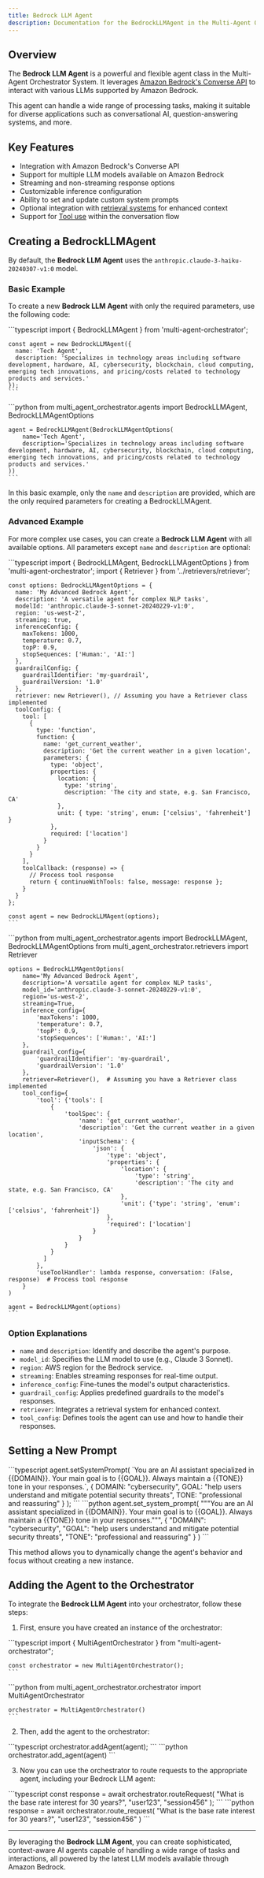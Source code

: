 ```yaml
---
title: Bedrock LLM Agent
description: Documentation for the BedrockLLMAgent in the Multi-Agent Orchestrator
---
```

## Overview

The **Bedrock LLM Agent** is a powerful and flexible agent class in the Multi-Agent Orchestrator System. It leverages [Amazon Bedrock's Converse API](https://docs.aws.amazon.com/bedrock/latest/userguide/conversation-inference.html) to interact with various LLMs supported by Amazon Bedrock.

This agent can handle a wide range of processing tasks, making it suitable for diverse applications such as conversational AI, question-answering systems, and more.

## Key Features

- Integration with Amazon Bedrock's Converse API
- Support for multiple LLM models available on Amazon Bedrock
- Streaming and non-streaming response options
- Customizable inference configuration
- Ability to set and update custom system prompts
- Optional integration with [retrieval systems](/multi-agent-orchestrator/retrievers/overview) for enhanced context
- Support for [Tool use](https://docs.aws.amazon.com/bedrock/latest/userguide/tool-use.html) within the conversation flow

## Creating a BedrockLLMAgent

By default, the **Bedrock LLM Agent** uses the `anthropic.claude-3-haiku-20240307-v1:0` model.

### Basic Example

To create a new **Bedrock LLM Agent** with only the required parameters, use the following code:


<Tabs syncKey="runtime">
  <TabItem label="TypeScript" icon="seti:typescript" color="blue">
    ```typescript
    import { BedrockLLMAgent } from 'multi-agent-orchestrator';

    const agent = new BedrockLLMAgent({
      name: 'Tech Agent',
      description: 'Specializes in technology areas including software development, hardware, AI, cybersecurity, blockchain, cloud computing, emerging tech innovations, and pricing/costs related to technology products and services.'
    });
    ```
  </TabItem>
  <TabItem label="Python" icon="seti:python">
    ```python
    from multi_agent_orchestrator.agents import BedrockLLMAgent, BedrockLLMAgentOptions

    agent = BedrockLLMAgent(BedrockLLMAgentOptions(
        name='Tech Agent',
        description='Specializes in technology areas including software development, hardware, AI, cybersecurity, blockchain, cloud computing, emerging tech innovations, and pricing/costs related to technology products and services.'
    ))
    ```
  </TabItem>
</Tabs>

In this basic example, only the `name` and `description` are provided, which are the only required parameters for creating a BedrockLLMAgent.

### Advanced Example

For more complex use cases, you can create a **Bedrock LLM Agent** with all available options. All parameters except `name` and `description` are optional:

<Tabs syncKey="runtime">
  <TabItem label="TypeScript" icon="seti:typescript" color="blue">
    ```typescript
    import { BedrockLLMAgent, BedrockLLMAgentOptions } from 'multi-agent-orchestrator';
    import { Retriever } from '../retrievers/retriever';

    const options: BedrockLLMAgentOptions = {
      name: 'My Advanced Bedrock Agent',
      description: 'A versatile agent for complex NLP tasks',
      modelId: 'anthropic.claude-3-sonnet-20240229-v1:0',
      region: 'us-west-2',
      streaming: true,
      inferenceConfig: {
        maxTokens: 1000,
        temperature: 0.7,
        topP: 0.9,
        stopSequences: ['Human:', 'AI:']
      },
      guardrailConfig: {
        guardrailIdentifier: 'my-guardrail',
        guardrailVersion: '1.0'
      },
      retriever: new Retriever(), // Assuming you have a Retriever class implemented
      toolConfig: {
        tool: [
          {
            type: 'function',
            function: {
              name: 'get_current_weather',
              description: 'Get the current weather in a given location',
              parameters: {
                type: 'object',
                properties: {
                  location: {
                    type: 'string',
                    description: 'The city and state, e.g. San Francisco, CA'
                  },
                  unit: { type: 'string', enum: ['celsius', 'fahrenheit'] }
                },
                required: ['location']
              }
            }
          }
        ],
        toolCallback: (response) => {
          // Process tool response
          return { continueWithTools: false, message: response };
        }
      }
    };

    const agent = new BedrockLLMAgent(options);
    ```
  </TabItem>
  <TabItem label="Python" icon="seti:python">
    ```python
    from multi_agent_orchestrator.agents import BedrockLLMAgent, BedrockLLMAgentOptions
    from multi_agent_orchestrator.retrievers import Retriever

    options = BedrockLLMAgentOptions(
        name='My Advanced Bedrock Agent',
        description='A versatile agent for complex NLP tasks',
        model_id='anthropic.claude-3-sonnet-20240229-v1:0',
        region='us-west-2',
        streaming=True,
        inference_config={
            'maxTokens': 1000,
            'temperature': 0.7,
            'topP': 0.9,
            'stopSequences': ['Human:', 'AI:']
        },
        guardrail_config={
            'guardrailIdentifier': 'my-guardrail',
            'guardrailVersion': '1.0'
        },
        retriever=Retriever(),  # Assuming you have a Retriever class implemented
        tool_config={
            'tool': {'tools': [
                {
                    'toolSpec': {
                        'name': 'get_current_weather',
                        'description': 'Get the current weather in a given location',
                        'inputSchema': {
                            'json': {
                                'type': 'object',
                                'properties': {
                                    'location': {
                                        'type': 'string',
                                        'description': 'The city and state, e.g. San Francisco, CA'
                                    },
                                    'unit': {'type': 'string', 'enum': ['celsius', 'fahrenheit']}
                                },
                                'required': ['location']
                            }
                        }
                    }
                }
              ]
            },
            'useToolHandler': lambda response, conversation: (False, response)  # Process tool response
        }
    )

    agent = BedrockLLMAgent(options)
    ```
  </TabItem>
</Tabs>

### Option Explanations

- `name` and `description`: Identify and describe the agent's purpose.
- `model_id`: Specifies the LLM model to use (e.g., Claude 3 Sonnet).
- `region`: AWS region for the Bedrock service.
- `streaming`: Enables streaming responses for real-time output.
- `inference_config`: Fine-tunes the model's output characteristics.
- `guardrail_config`: Applies predefined guardrails to the model's responses.
- `retriever`: Integrates a retrieval system for enhanced context.
- `tool_config`: Defines tools the agent can use and how to handle their responses.

## Setting a New Prompt


<Tabs syncKey="runtime">
  <TabItem label="TypeScript" icon="seti:typescript" color="blue">
    ```typescript
    agent.setSystemPrompt(
      `You are an AI assistant specialized in {{DOMAIN}}.
       Your main goal is to {{GOAL}}.
       Always maintain a {{TONE}} tone in your responses.`,
      {
        DOMAIN: "cybersecurity",
        GOAL: "help users understand and mitigate potential security threats",
        TONE: "professional and reassuring"
      }
    );
    ```
  </TabItem>
  <TabItem label="Python" icon="seti:python">
    ```python
    agent.set_system_prompt(
        """You are an AI assistant specialized in {{DOMAIN}}.
           Your main goal is to {{GOAL}}.
           Always maintain a {{TONE}} tone in your responses.""",
        {
            "DOMAIN": "cybersecurity",
            "GOAL": "help users understand and mitigate potential security threats",
            "TONE": "professional and reassuring"
        }
    )
    ```
  </TabItem>
</Tabs>

This method allows you to dynamically change the agent's behavior and focus without creating a new instance.

## Adding the Agent to the Orchestrator

To integrate the **Bedrock LLM Agent** into your orchestrator, follow these steps:

1. First, ensure you have created an instance of the orchestrator:

<Tabs syncKey="runtime">
  <TabItem label="TypeScript" icon="seti:typescript" color="blue">
    ```typescript
    import { MultiAgentOrchestrator } from "multi-agent-orchestrator";

    const orchestrator = new MultiAgentOrchestrator();
    ```
  </TabItem>
  <TabItem label="Python" icon="seti:python">
    ```python
    from multi_agent_orchestrator.orchestrator import MultiAgentOrchestrator

    orchestrator = MultiAgentOrchestrator()
    ```
  </TabItem>
</Tabs>

2. Then, add the agent to the orchestrator:

<Tabs syncKey="runtime">
  <TabItem label="TypeScript" icon="seti:typescript" color="blue">
    ```typescript
    orchestrator.addAgent(agent);
    ```
  </TabItem>
  <TabItem label="Python" icon="seti:python">
    ```python
    orchestrator.add_agent(agent)
    ```
  </TabItem>
</Tabs>

3. Now you can use the orchestrator to route requests to the appropriate agent, including your Bedrock LLM agent:

<Tabs syncKey="runtime">
  <TabItem label="TypeScript" icon="seti:typescript" color="blue">
    ```typescript
    const response = await orchestrator.routeRequest(
      "What is the base rate interest for 30 years?",
      "user123",
      "session456"
    );
    ```
  </TabItem>
  <TabItem label="Python" icon="seti:python">
    ```python
    response = await orchestrator.route_request(
        "What is the base rate interest for 30 years?",
        "user123",
        "session456"
    )
    ```
  </TabItem>
</Tabs>

---

By leveraging the **Bedrock LLM Agent**, you can create sophisticated, context-aware AI agents capable of handling a wide range of tasks and interactions, all powered by the latest LLM models available through Amazon Bedrock.
